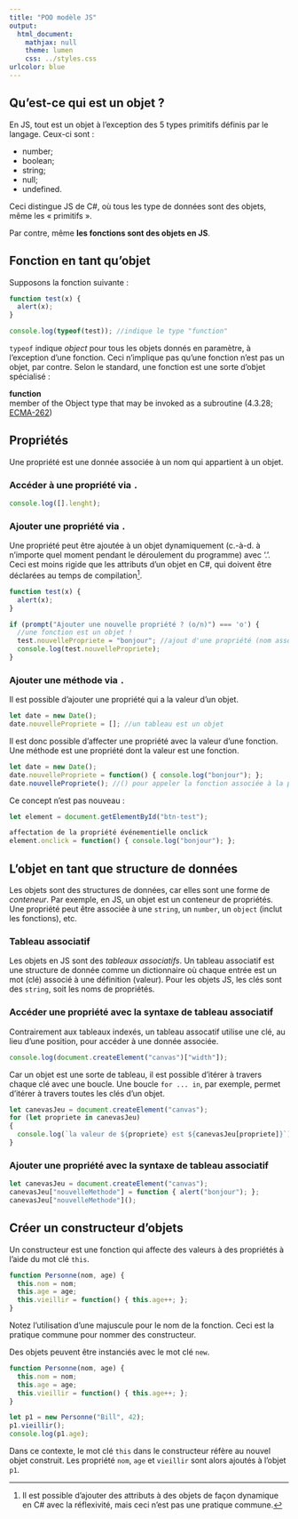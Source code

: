 ```yaml
---
title: "POO modèle JS"
output:
  html_document:
    mathjax: null
    theme: lumen
    css: ../styles.css
urlcolor: blue
---
```


## Qu'est-ce qui est un objet ?
En JS, tout est un objet à l'exception des 5 types primitifs définis par le langage. Ceux-ci sont :

* number;
* boolean;
* string;
* null;
* undefined.

Ceci distingue JS de C#, où tous les type de données sont des objets, même les « primitifs ».

Par contre, même **les fonctions sont des objets en JS**.

## Fonction en tant qu'objet
Supposons la fonction suivante :

```js
function test(x) {
  alert(x);
}

console.log(typeof(test)); //indique le type "function"
```

`typeof` indique _object_ pour tous les objets donnés en paramètre, à l'exception d'une fonction. Ceci n'implique pas qu'une fonction n'est pas un objet, par contre. Selon le standard, une fonction est une sorte d'objet spécialisé :

**function**  
member of the Object type that may be invoked as a subroutine
(4.3.28; [ECMA-262](http://www.ecma-international.org/ecma-262/7.0/index.html#sec-terms-and-definitions-function))

## Propriétés
Une propriété est une donnée associée à un nom qui appartient à un objet.

### Accéder à une propriété via `.`
```js
console.log([].lenght);
```

### Ajouter une propriété via `.`
Une propriété peut être ajoutée à un objet dynamiquement (c.-à-d. à n'importe quel moment pendant le déroulement du programme) avec '.'. Ceci est moins rigide que les attributs d'un objet en C\#, qui doivent être déclarées au temps de compilation[^1].

```js
function test(x) {
  alert(x);
}

if (prompt("Ajouter une nouvelle propriété ? (o/n)") === 'o') {
  //une fonction est un objet !
  test.nouvellePropriete = "bonjour"; //ajout d'une propriété (nom associé avec une valeur)
  console.log(test.nouvellePropriete);
}
```

### Ajouter une méthode via `.`
Il est possible d'ajouter une propriété qui a la valeur d'un objet.
```js
let date = new Date();
date.nouvellePropriete = []; //un tableau est un objet
```

Il est donc possible d'affecter une propriété avec la valeur d'une fonction. Une méthode est une propriété dont la valeur est une fonction.
```js
let date = new Date();
date.nouvellePropriete = function() { console.log("bonjour"); };
date.nouvellePropriete(); //() pour appeler la fonction associée à la propriété
```

Ce concept n'est pas nouveau :
```js
let element = document.getElementById("btn-test");

affectation de la propriété événementielle onclick
element.onclick = function() { console.log("bonjour"); };
```

## L'objet en tant que structure de données
Les objets sont des structures de données, car elles sont une forme de _conteneur_. Par exemple, en JS, un objet est un conteneur de propriétés. Une propriété peut être associée à une `string`, un `number`, un `object` (inclut les fonctions), etc.

### Tableau associatif
Les objets en JS sont des _tableaux associatifs_. Un tableau associatif est une structure de donnée comme un dictionnaire où chaque entrée est un mot (clé) associé à une définition (valeur). Pour les objets JS, les clés sont des `string`, soit les noms de propriétés.

### Accéder une propriété avec la syntaxe de tableau associatif
Contrairement aux tableaux indexés, un tableau assocatif utilise une clé, au lieu d'une position, pour accéder à une donnée associée.

```js
console.log(document.createElement("canvas")["width"]);
```

Car un objet est une sorte de tableau, il est possible d'itérer à travers chaque clé avec une boucle. Une boucle `for ... in`, par exemple, permet d'itérer à travers toutes les clés d'un objet.

```js
let canevasJeu = document.createElement("canvas");
for (let propriete in canevasJeu)
{
  console.log(`la valeur de ${propriete} est ${canevasJeu[propriete]}`);
}
```

### Ajouter une propriété avec la syntaxe de tableau associatif
```js
let canevasJeu = document.createElement("canvas");
canevasJeu["nouvelleMethode"] = function { alert("bonjour"); };
canevasJeu["nouvelleMethode"]();
```

## Créer un constructeur d'objets
Un constructeur est une fonction qui affecte des valeurs à des propriétés à l'aide du mot clé `this`.

```js
function Personne(nom, age) {
  this.nom = nom;
  this.age = age;
  this.vieillir = function() { this.age++; };
}
```
Notez l'utilisation d'une majuscule pour le nom de la fonction. Ceci est la pratique commune pour nommer des constructeur.

Des objets peuvent être instanciés avec le mot clé `new`.

```js
function Personne(nom, age) {
  this.nom = nom;
  this.age = age;
  this.vieillir = function() { this.age++; };
}

let p1 = new Personne("Bill", 42);
p1.vieillir();
console.log(p1.age);
```
Dans ce contexte, le mot clé `this` dans le constructeur réfère au nouvel objet construit. Les propriété `nom`, `age` et `vieillir` sont alors ajoutés à l'objet `p1`.

[^1]: Il est possible d'ajouter des attributs à des objets de façon dynamique en C\# avec la réflexivité, mais ceci n'est pas une pratique commune.
